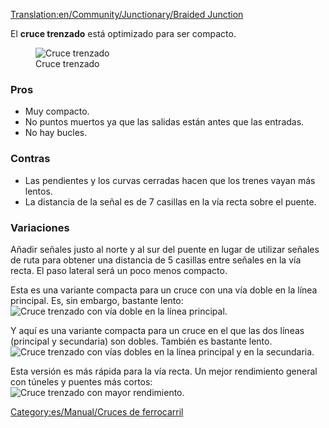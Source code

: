 [[Translation:en/Community/Junctionary/Braided Junction]]
{{en/Community/Junctionary/Navigation}}

El '''cruce trenzado''' está optimizado para ser compacto.

[[File:en/Community/Junctionary/Ttd.braided.compact.4.png|frame|none|Cruce trenzado]]

===Pros===
*Muy compacto.
*No puntos muertos ya que las salidas están antes que las entradas.
*No hay bucles.

===Contras===
*Las pendientes y los curvas cerradas hacen que los trenes vayan más lentos.
*La distancia de la señal es de 7 casillas en la vía recta sobre el puente.

===Variaciones===
Añadir señales justo al norte y al sur del puente en lugar de utilizar señales de ruta para obtener una distancia de 5 casillas entre señales en la vía recta. El paso lateral será un poco menos compacto.

Esta es una variante compacta para un cruce con una vía doble en la línea principal. Es, sin embargo, bastante lento:
[[File:en/Community/Junctionary/Ttd.braided.side.png|frame|none|Cruce trenzado con vía doble en la línea principal.]]

Y aquí es una variante compacta para un cruce en el que las dos líneas (principal y secundaria) son dobles. También es bastante lento.
[[File:en/Community/Junctionary/Ttd.braided.main.png|frame|none|Cruce trenzado con vías dobles en la línea principal y en la secundaria.]]

Esta versión es más rápida para la vía recta. Un mejor rendimiento general con túneles y puentes más cortos:
[[File:en/Community/Junctionary/Ttd.braided.main.2.png|frame|none|Cruce trenzado con mayor rendimiento.]]

[[Category:es/Manual/Cruces de ferrocarril]]